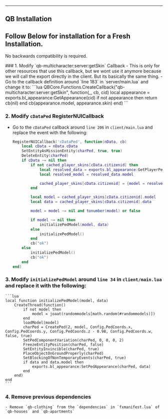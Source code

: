 
---
QB Installation
---

## Follow Below for installation for a Fresh Installation.
No backwards compatibility is required.

<Steps>
### 1. Modify `qb-multicharacter:server:getSkin` Callback
- This is only for other resources that use this callback, but we wont use it anymore because we will call the export directly in the client. But its basically the same thing.
- Go to the callback definition around `line 183` in `server/main.lua` and change it to:
    ```lua
    QBCore.Functions.CreateCallback("qb-multicharacter:server:getSkin", function(_, cb, cid)
        local appearance = exports.bl_appearance:GetAppearance(cid)
        if not appearance then 
            return cb(nil)
        end
        cb(appearance.model, appearance.skin)
    end)
    ```

### 2. Modify `cDataPed` RegisterNUICallback
- Go to the `cDataPed` callback around `line 206` in `client/main.lua` and replace the event with the following:
    ```lua
    RegisterNUICallback('cDataPed', function(nData, cb)
        local cData = nData.cData
        SetEntityAsMissionEntity(charPed, true, true)
        DeleteEntity(charPed)
        if cData ~= nil then
            if not cached_player_skins[cData.citizenid] then
                local resolved_data = exports.bl_appearance:GetPlayerPedAppearance(cData.citizenid) or {}
                local resolved_model = resolved_data.model

                cached_player_skins[cData.citizenid] = {model = resolved_model, data = resolved_data}
            end

            local model = cached_player_skins[cData.citizenid].model
            local data = cached_player_skins[cData.citizenid].data

            model = model ~= nil and tonumber(model) or false

            if model ~= nil then
                initializePedModel(model, data)
            else
                initializePedModel()
            end
            cb("ok")
        else
            initializePedModel()
            cb("ok")
        end
    end)
    ```

### 3. Modify `initializePedModel` around `line 34` in `client/main.lua` and replace it with the following:
    ```lua
    local function initializePedModel(model, data)
        CreateThread(function()
            if not model then
                model = joaat(randommodels[math.random(#randommodels)])
            end
            loadModel(model)
            charPed = CreatePed(2, model, Config.PedCoords.x, Config.PedCoords.y, Config.PedCoords.z - 0.98, Config.PedCoords.w, false, true)
            SetPedComponentVariation(charPed, 0, 0, 0, 2)
            FreezeEntityPosition(charPed, false)
            SetEntityInvincible(charPed, true)
            PlaceObjectOnGroundProperly(charPed)
            SetBlockingOfNonTemporaryEvents(charPed, true)
            if data and data.model then
                exports.bl_appearance:SetPedAppearance(charPed, data) 
            end
        end)
    end
    ```

### 4. Remove previous dependencies
    - Remove `qb-clothing` from the `dependencies` in `fxmanifest.lua` of `qb-houses` and `qb-apartments`
</Steps>